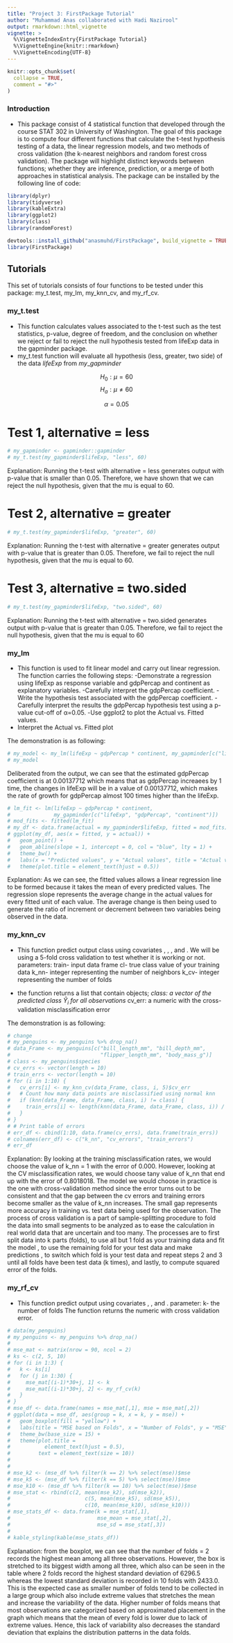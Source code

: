 ```yaml
---
title: "Project 3: FirstPackage Tutorial"
author: "Muhammad Anas collaborated with Hadi Nazirool"
output: rmarkdown::html_vignette
vignette: >
  %\VignetteIndexEntry{FirstPackage Tutorial}
  %\VignetteEngine{knitr::rmarkdown}
  %\VignetteEncoding{UTF-8}
---
```


```r
knitr::opts_chunk$set(
  collapse = TRUE,
  comment = "#>"
)
```


### Introduction
- This package consist of 4 statistical function that developed through the course STAT 302 in University of Washington. The goal of this package is to compute four different functions that calculate
the t-test hypothesis testing of a data, the linear regression models, and two methods
of cross validation (the k-nearest neighbors and random forest cross validation).
The package will highlight distinct keywords between functions; whether they are
inference, prediction, or a merge of both approaches in statistical analysis.
The package can be installed by the following line of code:
```r
library(dplyr)
library(tidyverse)
library(kableExtra)
library(ggplot2)
library(class)
library(randomForest)
```

```r
devtools::install_github("anasmuhd/FirstPackage", build_vignette = TRUE, build_opts = c())
library(FirstPackage)
```

## Tutorials
This set of tutorials consists of four functions to be tested under this package:
my_t.test, my_lm, my_knn_cv, and my_rf_cv.

### my_t.test
-  This function calculates values associated to the t-test such as the
test statistics, p-value, degree of freedom, and the conclusion on
whether we reject or fail to reject the null hypothesis tested from
lifeExp data in the gapminder package.
- my_t.test function will evaluate all hypothesis (less, greater, two side) of the data $lifeExp$ from $my\_gapminder$

$$H_0: \mu = 60$$
$$H_a: \mu \neq 60$$

$$\alpha = 0.05$$


# Test 1, alternative = less
```r
# my_gapminder <- gapminder::gapminder
# my_t.test(my_gapminder$lifeExp, "less", 60)

```

Explanation: Running the t-test with alternative = less generates output with
p-value that is smaller than 0.05. Therefore, we have shown that we can reject the null
hypothesis, given that the mu is equal to 60.


# Test 2, alternative = greater
```r
# my_t.test(my_gapminder$lifeExp, "greater", 60)

```

Explanation: Running the t-test with alternative = greater generates output with
p-value that is greater than 0.05. Therefore, we fail to reject the null
hypothesis, given that the mu is equal to 60.

# Test 3, alternative = two.sided

```r
# my_t.test(my_gapminder$lifeExp, "two.sided", 60)

```

Explanation: Running the t-test with alternative = two.sided generates output with
p-value that is greater than 0.05. Therefore, we fail to reject the null
hypothesis, given that the mu is equal to 60

### my_lm

- This function is used to fit linear model and carry out linear regression.
The function carries the following steps:
-Demonstrate a regression using lifeExp as response variable and gdpPercap and continent as explanatory variables.
-Carefully interpret the gdpPercap coefficient.
-Write the hypothesis test associated with the gdpPercap coefficient.
-Carefully interpret the results the gdpPercap hypothesis test using a p-value cut-off of α=0.05.
-Use ggplot2 to plot the Actual vs. Fitted values.
- Interpret the Actual vs. Fitted plot

The demonstration is as following:

```r

# my_model <- my_lm(lifeExp ~ gdpPercap * continent, my_gapminder[c("lifeExp", "gdpPercap", "continent")])
# my_model
```

Deliberated from the output, we can see that the estimated gdpPercap 
coefficient is at 0.00137712 which means that as gdpPercap increaees by 1 time,
the changes in lifeExp will be in a value of 0.00137712, which makes the rate of
growth for gdpPercap almost 100 times higher than the lifeExp.

```r
# lm_fit <- lm(lifeExp ~ gdpPercap * continent,
#              my_gapminder[c("lifeExp", "gdpPercap", "continent")])
# mod_fits <- fitted(lm_fit)
# my_df <- data.frame(actual = my_gapminder$lifeExp, fitted = mod_fits)
# ggplot(my_df, aes(x = fitted, y = actual)) +
#   geom_point() +
#   geom_abline(slope = 1, intercept = 0, col = "blue", lty = 1) +
#   theme_bw() +
#   labs(x = "Predicted values", y = "Actual values", title = "Actual vs. Predicted") +
#   theme(plot.title = element_text(hjust = 0.5))
```

Explanation: As we can see, the fitted values allows a linear regression line to be formed
because it takes the mean of every predicted values. The regression slope
represents the average change in the actual values for every fitted unit
of each value. The average change is then being used to generate
the ratio of increment or decrement between two variables being observed in the data.


### my_knn_cv

- This function predict output class \code{species} using covariates \code{bill_length_mm},
\code{bill_depth_mm}, \code{flipper_length_mm}, and \code{body_mass_g}. We will
be using a 5-fold cross validation to test whether it is working or not.
parameters: train- input data frame
cl- true class value of your training data
k_nn- integer representing the number of neighbors
k_cv- integer representing the number of folds

- the function returns a list that contain objects;
*class: a vector of the predicted class $\hat{Y}_{i}$ for all observations
*cv_err: a numeric with the cross-validation misclassification error

The demonstration is as following:

```r
# change
# my_penguins <- my_penguins %>% drop_na()
# data_Frame <- my_penguins[c("bill_length_mm", "bill_depth_mm",
#                             "flipper_length_mm", "body_mass_g")]
# class <- my_penguins$species
# cv_errs <- vector(length = 10)
# train_errs <- vector(length = 10)
# for (i in 1:10) {
#   cv_errs[i] <- my_knn_cv(data_Frame, class, i, 5)$cv_err
#   # Count how many data points are misclassified using normal knn
#   if (knn(data_Frame, data_Frame, class, i) != class) {
#     train_errs[i] <- length(knn(data_Frame, data_Frame, class, i)) / nrow(my_penguins)
#   }
# }
# # Print table of errors
# err_df <- cbind(1:10, data.frame(cv_errs), data.frame(train_errs))
# colnames(err_df) <- c("k_nn", "cv_errors", "train_errors")
# err_df
```

Explanation: By looking at the training misclassification rates, we would choose
the value of k_nn = 1 with the error of 0.000. However, looking at the CV
misclassification rates, we would choose tany value of k_nn that end up with
the error of 0.8018018. The  model we would choose in practice is the one
with cross-validation method since the error turns out to be consistent and that
the gap between the cv errors and training errors become smaller as the value of k_nn
increases. The small gap represents more accuracy in training vs. test data being used for the
observation. The process of cross validation is a part of sample-splitting procedure
to fold the data into small segments to be analyzed as to ease the calculation
in real world data that are uncertain and too many. The processes are to first split data into 
k parts (folds), to use all but 1 fold as your training data and fit the model
, to use the remaining fold for your test data and make predictions
, to switch which fold is your test data and repeat steps 2 and 3 until all folds
have been test data (k times), and lastly, to compute squared error of the folds.

### my_rf_cv
- This function predict output \code{body_mass_g} using covariates \code{bill_length_mm},
\code{bill_depth_mm}, and \code{flipper_length_mm}.
parameter: k- the number of folds
The function returns the numeric with cross validation error.

```r
# data(my_penguins)
# my_penguins <- my_penguins %>% drop_na()
# 
# mse_mat <- matrix(nrow = 90, ncol = 2)
# ks <- c(2, 5, 10)
# for (i in 1:3) {
#   k <- ks[i]
#   for (j in 1:30) {
#     mse_mat[(i-1)*30+j, 1] <- k
#     mse_mat[(i-1)*30+j, 2] <- my_rf_cv(k)
#   }
# }
# mse_df <- data.frame(names = mse_mat[,1], mse = mse_mat[,2])
# ggplot(data = mse_df, aes(group = k, x = k, y = mse)) + 
#   geom_boxplot(fill = "yellow") +
#   labs(title = "MSE based on Folds", x = "Number of Folds", y = "MSE") +
#   theme_bw(base_size = 15) + 
#   theme(plot.title =
#           element_text(hjust = 0.5),
#         text = element_text(size = 10))
# 
# 
# mse_k2 <- (mse_df %>% filter(k == 2) %>% select(mse))$mse
# mse_k5 <- (mse_df %>% filter(k == 5) %>% select(mse))$mse
# mse_k10 <- (mse_df %>% filter(k == 10) %>% select(mse))$mse
# mse_stat <- rbind(c(2, mean(mse_k2), sd(mse_k2)), 
#                        c(5, mean(mse_k5), sd(mse_k5)), 
#                        c(10, mean(mse_k10), sd(mse_k10)))
# mse_stats_df <- data.frame(k = mse_stat[,1],
#                            mse_mean = mse_stat[,2], 
#                            mse_sd = mse_stat[,3])
# 
# kable_styling(kable(mse_stats_df))

```

Explanation: from the boxplot, we can see that the number of folds = 2 records
the highest mean among all three observations. However, the box is stretched
to its biggest width among all three, which also can be seen in the table where 
2 folds record the highest standard deviation of 6296.5 whereas the lowest 
standard deviation is recorded in 10  folds with 2433.0. This is the expected case
as smaller number of folds tend to be collected in a large group which also
include extreme values that stretches the mean and increase the
variability of the data. Higher number of folds means that most observations
are categorized based on approximated placement in the graph which means
that the mean of every fold is lower due to lack of extreme values. Hence,
this lack of variability also decreases the standard deviation that explains the
distribution patterns in the data folds.
